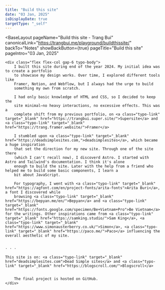 ```yaml
---
title: "Build this site"
date: "03 Jan, 2025"
isDisplayDate: true
targetType: "_self"
---
```



<BaseLayout
  pageName="Build this site - Trang Bui"
  canonicalLink="https://trangbui.me/playground/buildthissite/"
  backTo="Notes"
  showBackButton={true}
  pageTitle="Build this site"
  pageIntro="03 Jan, 2025"
>
    <div class="flex flex-col gap-6 typo-body">
        I built this site during end of the year 2024. My initial idea was to create a portfolio
        to showcase my design works. Over time, I explored different tools like
        Framer, Notion, and Webflow, but I always had the urge to build
        something my own from scratch.

        I had only basic knowledge of HTML and CSS, so I decided to keep the
        site minimal—no heavy interactions, no excessive effects. This was a
        complete shift from my previous portfolio, on <a class="typo-link" target="_blank" href="https://trangbui.super.site/">Supersite</a> and <a class="typo-link" target="_blank" href="https://trang.framer.website/">Framer</a>

        I stumbled upon <a class="typo-link" target="_blank" href="https://deadsimplesites.com,">deadsimplesites</a>, which became a huge inspiration
        that set the direction for my new site. Through one of the site there
        (which I can't recall now), I discoverd Astro. I started with Astro and Tailwind's documentation. I think it's alone
        enough to build the site. Later with the help from a friend who helped me to build some basic components, I learn a
        bit about JavaScript.

        For typography, I went with <a class="typo-link" target="_blank" href="https://agfont.com/en/project-fonts/arita-fonts">Arita Buri</a>, a font I discovered while
        browsing <a class="typo-link" target="_blank" href="https://bepyan.me/en/">Bepyan</a> and <a class="typo-link" target="_blank" href="https://fonts.google.com/specimen/Be+Vietnam+Pro">Be Vietnam</a> for the writings. Other inspirations came from <a class="typo-link" target="_blank" href="https://samking.studio/">Sam King</a>, <a class="typo-link" target="_blank" href="https://www.simonausterberry.co.uk/">Simon</a>, <a class="typo-link" target="_blank" href="https://paco.me/">Paco</a> influencing the overall aesthetic of my site. 
		
		
    · · ·
    
    This site is on: <a class="typo-link" target="_blank" href="deadsimplesites.com">Dead Simple sites</a> and <a class="typo-link" target="_blank" href="https://blogscroll.com/">Blogscroll</a>
		
		
		The final project is hosted on GitHub.
    </div>

</BaseLayout>
